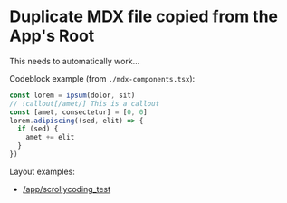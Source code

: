 # Duplicate MDX file copied from the App's Root

This needs to automatically work... 

Codeblock example (from `./mdx-components.tsx`):

```js
const lorem = ipsum(dolor, sit)
// !callout[/amet/] This is a callout
const [amet, consectetur] = [0, 0]
lorem.adipiscing((sed, elit) => {
  if (sed) {
    amet += elit
  }
})
```

Layout examples:

- [/app/scrollycoding_test](/scrollycoding_folder)
